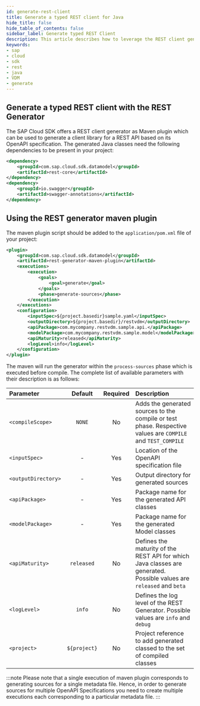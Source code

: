 ```yaml
---
id: generate-rest-client
title: Generate a typed REST client for Java
hide_title: false
hide_table_of_contents: false
sidebar_label: Generate typed REST Client
description: This article describes how to leverage the REST client generator to obtain Java classes from a service definition. These classes can then be used to build type-safe REST requests.
keywords:
- sap
- cloud
- sdk
- rest
- java
- VDM
- generate
---
```


## Generate a typed REST client with the REST Generator ##

The SAP Cloud SDK offers a REST client generator as Maven plugin which can be used to generate a client library for a REST API based on its OpenAPI specification.
The generated Java classes need the following dependencies to be present in your project:


```xml
<dependency>
	<groupId>com.sap.cloud.sdk.datamodel</groupId>
	<artifactId>rest-core</artifactId>
</dependency>
<dependency>
	<groupId>io.swagger</groupId>
	<artifactId>swagger-annotations</artifactId>
</dependency>
```

## Using the REST generator maven plugin ##

The maven plugin script should be added to the `application/pom.xml` file of your project: 

```xml
<plugin>
	<groupId>com.sap.cloud.sdk.datamodel</groupId>
	<artifactId>rest-generator-maven-plugin</artifactId>
    <executions>
		<execution>
			<goals>
				<goal>generate</goal>
			</goals>
			<phase>generate-sources</phase>
		</execution>
	</executions>
	<configuration>
   		<inputSpec>${project.basedir}sample.yaml</inputSpec>
		<outputDirectory>${project.basedir}/restvdm</outputDirectory>
        <apiPackage>com.mycompany.restvdm.sample.api.</apiPackage>
		<modelPackage>com.mycompany.restvdm.sample.model</modelPackage>
		<apiMaturity>released</apiMaturity>
		<logLevel>info</logLevel>
	</configuration>
</plugin>
```

The maven will run the generator within the `process-sources` phase which is executed before compile. 
The complete list of available parameters with their description is as follows:

| Parameter                  | Default     |Required | Description                                                                                                         |
|:---------------------------|:----------: |:-------:|:--------------------------------------------------------------------------------------------------------------------|
| `<compileScope>`           | `NONE`      | No      | Adds the generated sources to the compile or test phase. Respective values are `COMPILE` and `TEST_COMPILE`                                                             |
| `<inputSpec>`              | -           | Yes     | Location of the OpenAPI specification file                                                                               |
| `<outputDirectory>`        | -           | Yes     | Output directory for generated sources                                                                              |
| `<apiPackage>`             | -           | Yes     | Package name for the generated API classes                                                                          |
| `<modelPackage>`           | -           | Yes     | Package name for the generated Model classes                                                                        |
| `<apiMaturity>`            | `released`  | No      | Defines the maturity of the REST API for which Java classes are generated. Possible values are `released` and `beta`|
| `<logLevel>`               | `info`      | No      | Defines the log level of the REST Generator. Possible values are `info` and `debug`                                 |
| `<project>`                | `${project}`| No      | Project reference to add generated classed to the set of compiled classes                                           |

:::note
Please note that a single execution of maven plugin corresponds to generating sources for a single metadata file. Hence, in order to generate sources for multiple OpenAPI Specifications you need to create multiple executions each corresponding to a particular metadata file.
:::

